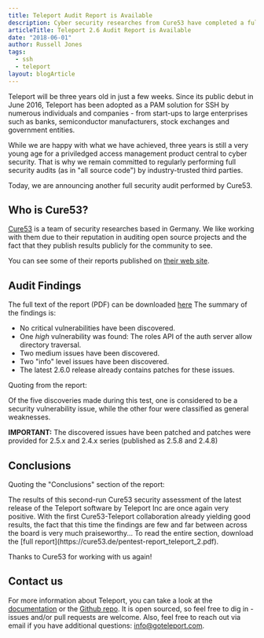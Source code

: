 ```yaml
---
title: Teleport Audit Report is Available
description: Cyber security researches from Cure53 have completed a full security audit of Teleport, the privileged access management layer for SSH and Kubernetes. Here is a brief summary of their findings and links to the full source-assisted penetration test report.
articleTitle: Teleport 2.6 Audit Report is Available
date: "2018-06-01"
author: Russell Jones
tags:
  - ssh
  - teleport
layout: blogArticle
---
```



Teleport will be three years old in just a few weeks. Since its public debut in June 2016,
Teleport has been adopted as a PAM solution for SSH by numerous individuals and companies - from start-ups to large enterprises such as banks,
semiconductor manufacturers, stock exchanges and government entities.

While we are happy with what we have achieved, three years is still a very young age
for a priviledged access management product central to cyber security. That is why we remain
committed to regularly performing full security audits (as in "all source
code") by industry-trusted third parties.

Today, we are announcing another full security audit performed by Cure53.

## Who is Cure53?

[Cure53](https://cure53.de) is a team of security researches based in Germany.
We like working with them due to their reputation in auditing open source
projects and the fact that they publish results publicly for the community to see.

You can see some of their reports published on [their web site](https://cure53.de/#publications).

## Audit Findings

The full text of the report (PDF) can be downloaded [here](https://cure53.de/pentest-report_teleport_2.pdf)
The summary of the findings is:

- No critical vulnerabilities have been discovered.
- One _high_ vulnerability was found: The roles API of the auth server allow directory traversal.
- Two medium issues have been discovered.
- Two "info" level issues have been discovered.
- The latest 2.6.0 release already contains patches for these issues.

Quoting from the report:

<Quote>
  Of the five discoveries made during this test, one is considered to be a
  security vulnerability issue, while the other four were classified as general
  weaknesses.
</Quote>

**IMPORTANT:** The discovered issues have been patched and patches were provided for 2.5.x
and 2.4.x series (published as 2.5.8 and 2.4.8)

## Conclusions

Quoting the "Conclusions" section of the report:

<Quote>
  The results of this second-run Cure53 security assessment of the latest
  release of the Teleport software by Teleport Inc are once again very positive.
  With the first Cure53-Teleport collaboration already yielding good results,
  the fact that this time the findings are few and far between across the board
  is very much praiseworthy...
</Quote>
To read the entire section, download the [full report](https://cure53.de/pentest-report_teleport_2.pdf).

Thanks to Cure53 for working with us again!

<EmailSubscribeViolet />

## Contact us

For more information about Teleport, you can take a look at the
[documentation](https://goteleport.com/docs/getting-started/) or the
[Github repo](https://github.com/gravitational/teleport). It is open sourced, so
feel free to dig in - issues and/or pull requests are welcome. Also, feel free to
reach out via email if you have additional questions: [info@goteleport.com](mailto:info@goteleport.com).
